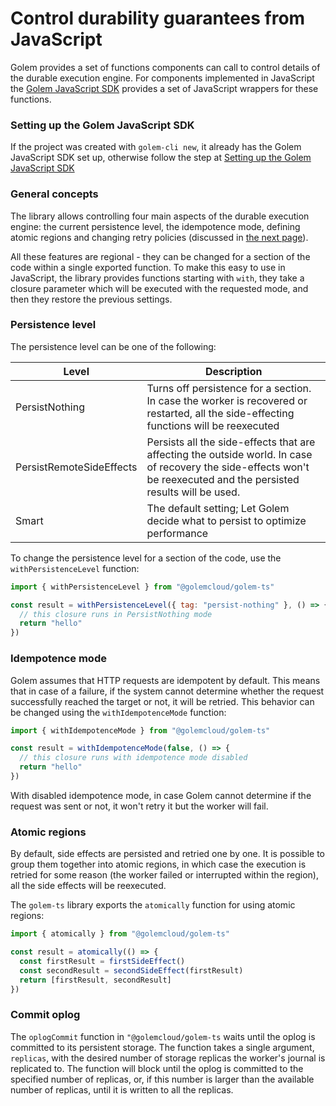 # Control durability guarantees from JavaScript

Golem provides a set of functions components can call to control details of the durable execution engine. For components implemented in JavaScript the [Golem JavaScript SDK](../../../docs/experimental-languages/js-language-guide/golem-js-sdk.mdx) provides a set of JavaScript wrappers for these functions.

### Setting up the Golem JavaScript SDK

If the project was created with `golem-cli new`, it already has the Golem JavaScript SDK set up, otherwise follow the step at [Setting up the Golem JavaScript SDK](../../../docs/experimental-languages/js-language-guide/golem-js-sdk.mdx)

### General concepts

The library allows controlling four main aspects of the durable execution engine: the current persistence level, the idempotence mode, defining atomic regions and changing retry policies (discussed in [the next page](../../../docs/experimental-languages/js-language-guide/retries.mdx)).

All these features are regional - they can be changed for a section of the code within a single exported function. To make this easy to use in JavaScript, the library provides functions starting with `with`, they take a closure parameter which will be executed with the requested mode, and then they restore the previous settings.

### Persistence level

The persistence level can be one of the following:

| Level                    | Description                                                                                                                                                          |
| ------------------------ | -------------------------------------------------------------------------------------------------------------------------------------------------------------------- |
| PersistNothing           | Turns off persistence for a section. In case the worker is recovered or restarted, all the side-effecting functions will be reexecuted                               |
| PersistRemoteSideEffects | Persists all the side-effects that are affecting the outside world. In case of recovery the side-effects won't be reexecuted and the persisted results will be used. |
| Smart                    | The default setting; Let Golem decide what to persist to optimize performance                                                                                        |

To change the persistence level for a section of the code, use the `withPersistenceLevel` function:

```javascript
import { withPersistenceLevel } from "@golemcloud/golem-ts"

const result = withPersistenceLevel({ tag: "persist-nothing" }, () => {
  // this closure runs in PersistNothing mode
  return "hello"
})
```

### Idempotence mode

Golem assumes that HTTP requests are idempotent by default. This means that in case of a failure, if the system cannot determine whether the request successfully reached the target or not, it will be retried. This behavior can be changed using the `withIdempotenceMode` function:

```javascript
import { withIdempotenceMode } from "@golemcloud/golem-ts"

const result = withIdempotenceMode(false, () => {
  // this closure runs with idempotence mode disabled
  return "hello"
})
```

With disabled idempotence mode, in case Golem cannot determine if the request was sent or not, it won't retry it but the worker will fail.

### Atomic regions

By default, side effects are persisted and retried one by one. It is possible to group them together into atomic regions, in which case the execution is retried for some reason (the worker failed or interrupted within the region), all the side effects will be reexecuted.

The `golem-ts` library exports the `atomically` function for using atomic regions:

```javascript
import { atomically } from "@golemcloud/golem-ts"

const result = atomically(() => {
  const firstResult = firstSideEffect()
  const secondResult = secondSideEffect(firstResult)
  return [firstResult, secondResult]
})
```

### Commit oplog

The `oplogCommit` function in `"@golemcloud/golem-ts` waits until the oplog is committed to its persistent storage. The function takes a single argument, `replicas`, with the desired number of storage replicas the worker's journal is replicated to. The function will block until the oplog is committed to the specified number of replicas, or, if this number is larger than the available number of replicas, until it is written to all the replicas.

